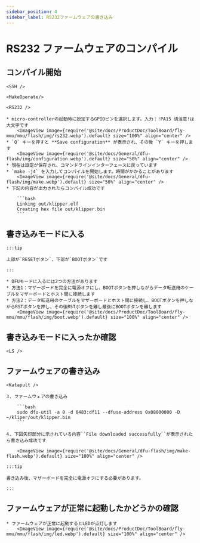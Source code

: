 ```yaml
---
sidebar_position: 4
sidebar_label: RS232ファームウェアの書き込み
---
```




# RS232 ファームウェアのコンパイル

## コンパイル開始

    <SSH />

    <MakeOperate/>

    <RS232 />

    * micro-controllerの起動時に設定するGPIOピンを選択します。入力：!PA15 请注意!は大文字です
        <ImageView image={require('@site/docs/ProductDoc/ToolBoard/fly-mmu/mmu/flash/img/rs232.webp').default} size="100%" align="center" />
    * `Q` キーを押すと **Save configuration** が表示され、その後 `Y` キーを押します
        <ImageView image={require('@site/docs/General/dfu-flash/img/configuration.webp').default} size="50%" align="center" />
    * 現在は設定が保存され、コマンドラインインターフェースに戻っています
    * `make -j4` を入力してコンパイルを開始します。時間がかかることがあります
        <ImageView image={require('@site/docs/General/dfu-flash/img/make.webp').default} size="50%" align="center" />
    * 下記の内容が出力されたらコンパイル成功です

        ```bash
        Linking out/klipper.elf
        Creating hex file out/klipper.bin
        ```


## 書き込みモードに入る

    :::tip

    上部が`RESETボタン`、下部が`BOOTボタン`です

    :::

    * DFUモードに入るには2つの方法があります
    * 方法1：マザーボードを完全に電源オフにし、BOOTボタンを押しながらデータ転送用のケーブルをマザーボードとホスト間に接続します
    * 方法2：データ転送用のケーブルをマザーボードとホスト間に接続し、BOOTボタンを押しながらRSTボタンを押し、その後RSTボタンを離し最後にBOOTボタンを離します
        <ImageView image={require('@site/docs/ProductDoc/ToolBoard/fly-mmu/mmu/flash/img/boot.webp').default} size="100%" align="center" />

## 書き込みモードに入ったか確認

    <LS />


## ファームウェアの書き込み 
    
    <Katapult />
    
    3. ファームウェアの書き込み
    
        ```bash
        sudo dfu-util -a 0 -d 0483:df11 --dfuse-address 0x08000000 -D ~/kliper/out/klipper.bin
        ```

    4. 下図矢印部分に示されている内容``File downloaded successfully``が表示されたら書き込み成功です

        <ImageView image={require('@site/docs/General/dfu-flash/img/make-flash.webp').default} size="100%" align="center" />

    :::tip

    書き込み後、マザーボードを完全に電源オフにする必要があります。

    :::

## ファームウェアが正常に起動したかどうかの確認

    * ファームウェアが正常に起動するとLEDが点灯します
        <ImageView image={require('@site/docs/ProductDoc/ToolBoard/fly-mmu/mmu/flash/img/led.webp').default} size="100%" align="center" />